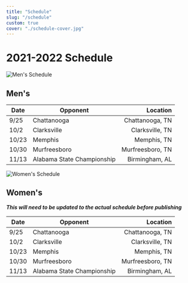 ```yaml
---
title: "Schedule"
slug: "/schedule"
custom: true
cover: "./schedule-cover.jpg"
---
```


<div style={{ margin: `0 auto`, maxWidth: `70ch`, padding: `2rem` }}>

# 2021-2022 Schedule

</div>

![Men's Schedule](./mens-team-1.jpg)

<div style={{ margin: `0 auto`, maxWidth: `70ch`, padding: `2rem` }}>

## Men's

| Date  | Opponent                   |         Location |
| ----- | -------------------------- | ---------------: |
| 9/25  | Chattanooga                |  Chattanooga, TN |
| 10/2  | Clarksville                |  Clarksville, TN |
| 10/23 | Memphis                    |      Memphis, TN |
| 10/30 | Murfreesboro               | Murfreesboro, TN |
| 11/13 | Alabama State Championship |   Birmingham, AL |

</div>

![Women's Schedule](./womens-team-1.jpg)

<div style={{ margin: `0 auto`, maxWidth: `70ch`, padding: `2rem` }}>

## Women's

**_This will need to be updated to the actual schedule before publishing_**

| Date  | Opponent                   |         Location |
| ----- | -------------------------- | ---------------: |
| 9/25  | Chattanooga                |  Chattanooga, TN |
| 10/2  | Clarksville                |  Clarksville, TN |
| 10/23 | Memphis                    |      Memphis, TN |
| 10/30 | Murfreesboro               | Murfreesboro, TN |
| 11/13 | Alabama State Championship |   Birmingham, AL |

</div>
